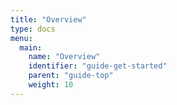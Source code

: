 ```yaml
---
title: "Overview"
type: docs
menu:
  main:
    name: "Overview"
    identifier: "guide-get-started"
    parent: "guide-top"
    weight: 10
---
```





